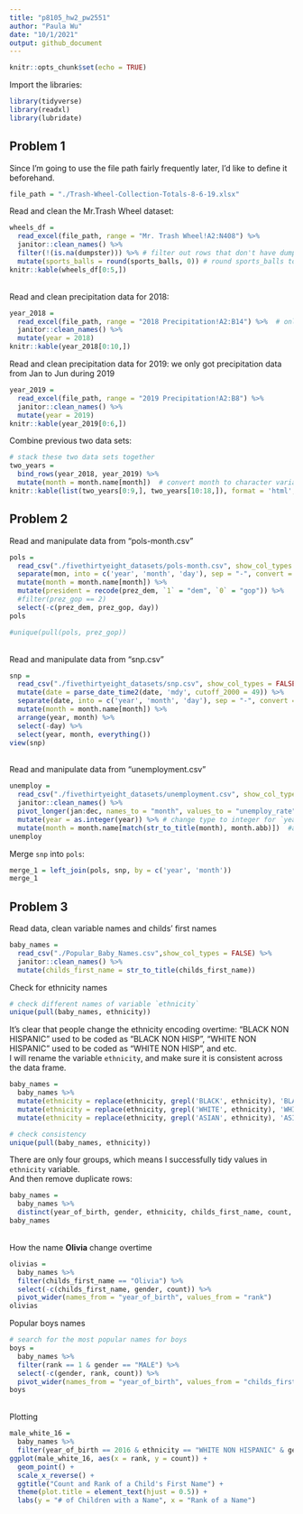 ```yaml
---
title: "p8105_hw2_pw2551"
author: "Paula Wu"
date: "10/1/2021"
output: github_document
---
```


```r
knitr::opts_chunk$set(echo = TRUE)
```

Import the libraries:
```r
library(tidyverse)
library(readxl)
library(lubridate)
```

## Problem 1
Since I'm going to use the file path fairly frequently later, I'd like to define it beforehand.
```r
file_path = "./Trash-Wheel-Collection-Totals-8-6-19.xlsx"
```

Read and clean the Mr.Trash Wheel dataset:
```r
wheels_df = 
  read_excel(file_path, range = "Mr. Trash Wheel!A2:N408") %>% 
  janitor::clean_names() %>%
  filter(!(is.na(dumpster))) %>% # filter out rows that don't have dumpster-specific data
  mutate(sports_balls = round(sports_balls, 0)) # round sports_balls to nearest integer
knitr::kable(wheels_df[0:5,])
```
<br> Read and clean precipitation data for 2018:
```r
year_2018 = 
  read_excel(file_path, range = "2018 Precipitation!A2:B14") %>%  # only cells between A2:B14 are relevant
  janitor::clean_names() %>% 
  mutate(year = 2018)
knitr::kable(year_2018[0:10,])
```
Read and clean precipitation data for 2019: we only got precipitation data from Jan to Jun during 2019
```r
year_2019 = 
  read_excel(file_path, range = "2019 Precipitation!A2:B8") %>%
  janitor::clean_names() %>% 
  mutate(year = 2019)
knitr::kable(year_2019[0:6,])
```
Combine previous two data sets:
```r
# stack these two data sets together
two_years = 
  bind_rows(year_2018, year_2019) %>% 
  mutate(month = month.name[month])  # convert month to character variable
knitr::kable(list(two_years[0:9,], two_years[10:18,]), format = 'html', booktabs = TRUE)
```
## Problem 2 ##
Read and manipulate data from "pols-month.csv"
```r
pols = 
  read_csv("./fivethirtyeight_datasets/pols-month.csv", show_col_types = FALSE) %>% 
  separate(mon, into = c('year', 'month', 'day'), sep = "-", convert = TRUE) %>% 
  mutate(month = month.name[month]) %>% 
  mutate(president = recode(prez_dem, `1` = "dem", `0` = "gop")) %>% 
  #filter(prez_gop == 2)
  select(-c(prez_dem, prez_gop, day))
pols
```

```r
#unique(pull(pols, prez_gop))
```

<br> Read and manipulate data from "snp.csv"

```r
snp = 
  read_csv("./fivethirtyeight_datasets/snp.csv", show_col_types = FALSE) %>% 
  mutate(date = parse_date_time2(date, 'mdy', cutoff_2000 = 49)) %>% 
  separate(date, into = c('year', 'month', 'day'), sep = "-", convert = TRUE) %>% 
  mutate(month = month.name[month]) %>% 
  arrange(year, month) %>%
  select(-day) %>% 
  select(year, month, everything())
view(snp)
```

<br> Read and manipulate data from "unemployment.csv"
```r
unemploy =
  read_csv("./fivethirtyeight_datasets/unemployment.csv", show_col_types = FALSE) %>% 
  janitor::clean_names() %>% 
  pivot_longer(jan:dec, names_to = "month", values_to = "unemploy_rate") %>% 
  mutate(year = as.integer(year)) %>% # change type to integer for `year`
  mutate(month = month.name[match(str_to_title(month), month.abb)])  #acceptable?
unemploy
```
Merge `snp` into `pols`:
```r
merge_1 = left_join(pols, snp, by = c('year', 'month'))
merge_1
```


## Problem 3##
Read data, clean variable names and childs' first names
```r
baby_names = 
  read_csv("./Popular_Baby_Names.csv",show_col_types = FALSE) %>% 
  janitor::clean_names() %>% 
  mutate(childs_first_name = str_to_title(childs_first_name))
```

Check for ethnicity names
```r
# check different names of variable `ethnicity`
unique(pull(baby_names, ethnicity))
```
It's clear that people change the ethnicity encoding overtime: "BLACK NON HISPANIC" used to be coded as "BLACK NON HISP", "WHITE NON HISPANIC" used to be coded as "WHITE NON HISP", and etc. <br>
I will rename the variable `ethnicity`, and make sure it is consistent across the data frame.
```r
baby_names = 
  baby_names %>% 
  mutate(ethnicity = replace(ethnicity, grepl('BLACK', ethnicity), 'BLACK NON HISPANIC')) %>% 
  mutate(ethnicity = replace(ethnicity, grepl('WHITE', ethnicity), 'WHITE NON HISPANIC')) %>%
  mutate(ethnicity = replace(ethnicity, grepl('ASIAN', ethnicity), 'ASIAN AND PACIFIC ISLANDER'))

# check consistency
unique(pull(baby_names, ethnicity))
```
There are only four groups, which means I successfully tidy values in `ethnicity` variable. <br>
And then remove duplicate rows:
```r
baby_names = 
  baby_names %>% 
  distinct(year_of_birth, gender, ethnicity, childs_first_name, count, rank, .keep_all = TRUE)
baby_names
```
<br> How the name **Olivia** change overtime
```r
olivias = 
  baby_names %>% 
  filter(childs_first_name == "Olivia") %>% 
  select(-c(childs_first_name, gender, count)) %>% 
  pivot_wider(names_from = "year_of_birth", values_from = "rank")
olivias
```
Popular boys names
```r
# search for the most popular names for boys
boys = 
  baby_names %>% 
  filter(rank == 1 & gender == "MALE") %>% 
  select(-c(gender, rank, count)) %>% 
  pivot_wider(names_from = "year_of_birth", values_from = "childs_first_name")
boys
```
<br> Plotting
```r
male_white_16 = 
  baby_names %>% 
  filter(year_of_birth == 2016 & ethnicity == "WHITE NON HISPANIC" & gender == "MALE")
ggplot(male_white_16, aes(x = rank, y = count)) + 
  geom_point() + 
  scale_x_reverse() +
  ggtitle("Count and Rank of a Child's First Name") +
  theme(plot.title = element_text(hjust = 0.5)) +
  labs(y = "# of Children with a Name", x = "Rank of a Name")
```


